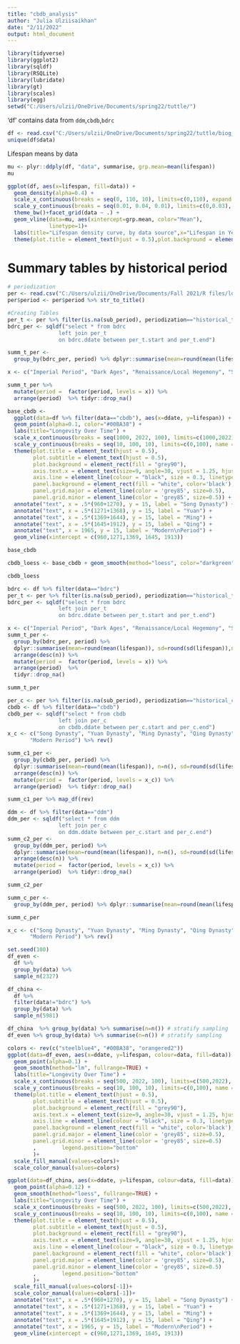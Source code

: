 ```yaml
---
title: "cbdb_analysis"
author: "Julia Ulziisaikhan"
date: "2/11/2022"
output: html_document
---
```


```r
library(tidyverse)
library(ggplot2)
library(sqldf)
library(RSQLite)
library(lubridate)
library(gt)
library(scales)
library(egg)
setwd("C:/Users/ulzii/OneDrive/Documents/spring22/tuttle/")
```

'df' contains data from `ddm`,`cbdb`,`bdrc`
```r
df <- read.csv("C:/Users/ulzii/OneDrive/Documents/spring22/tuttle/biog_main/cbdb_ddm_bdrc.csv")
unique(df$data)
```

Lifespan means by data
```r
mu <- plyr::ddply(df, "data", summarise, grp.mean=mean(lifespan))
mu
```


```r
ggplot(df, aes(x=lifespan, fill=data)) +
  geom_density(alpha=0.4) +
  scale_x_continuous(breaks = seq(0, 110, 10), limits=c(0,110), expand = c(0, 0)) +
  scale_y_continuous(breaks = seq(0.01, 0.04, 0.01), limits=c(0,0.03), expand = c(0, 0)) +
  theme_bw()+facet_grid(data ~ .) +
  geom_vline(data=mu, aes(xintercept=grp.mean, color="Mean"),
             linetype=1)+
  labs(title="Lifespan density curve, by data source",x="Lifespan in Years", y = "Density") +
  theme(plot.title = element_text(hjust = 0.5),plot.background = element_rect(fill = "grey90"))
```

# Summary tables by historical period

```r
# periodization
per <- read.csv("C:/Users/ulzii/OneDrive/Documents/Fall 2021/R files/longevity_data - Major Temporal Divisions.csv")
per$period <- per$period %>% str_to_title()

#Creating Tables
per_t <- per %>% filter(is.na(sub_period), periodization=="historical_tibet")
bdrc_per <- sqldf("select * from bdrc
                left join per_t
                on bdrc.ddate between per_t.start and per_t.end")

summ_t_per <-
  group_by(bdrc_per, period) %>% dplyr::summarise(mean=round(mean(lifespan)), sd=round(sd(lifespan)),n=n()) %>% arrange(desc(n))

x <- c("Imperial Period", "Dark Ages", "Renaissance/Local Hegemony", "Sakya/Kagyu Hegemony", "Gelukpa/Ganden Hegemony", "Chinese Hegemony") %>% rev()

summ_t_per %>%
  mutate(period =  factor(period, levels = x)) %>%
  arrange(period)  %>% tidyr::drop_na() 
```

```r
base_cbdb <- 
  ggplot(data=df %>% filter(data=="cbdb"), aes(x=ddate, y=lifespan)) + 
  geom_point(alpha=0.1, color="#00BA38") +
  labs(title="Longevity Over Time") +
  scale_x_continuous(breaks = seq(1000, 2022, 100), limits=c(1000,2022), name = "Year of Death", expand = c(0, 0)) +
  scale_y_continuous(breaks = seq(10, 100, 10), limits=c(0,100), name = "Lifespan (Years)", expand = c(0, 0)) +
  theme(plot.title = element_text(hjust = 0.5),
        plot.subtitle = element_text(hjust = 0.5),
        plot.background = element_rect(fill = "grey90"),
        axis.text.x = element_text(size=9, angle=30, vjust = 1.25, hjust=1.1),
        axis.line = element_line(colour = "black", size = 0.3, linetype = "solid"),
        panel.background = element_rect(fill = "white", color='black'),
        panel.grid.major = element_line(color = 'grey85', size=0.5),
        panel.grid.minor = element_line(color = 'grey85', size=0.5)) +
  annotate("text", x = .5*(960+1270), y = 15, label = "Song Dynasty") +
  annotate("text", x = .5*(1271+1368), y = 15, label = "Yuan") +
  annotate("text", x = .5*(1369+1644), y = 15, label = "Ming") +
  annotate("text", x = .5*(1645+1912), y = 15, label = "Qing") +
  annotate("text", x = 1965, y = 15, label = "Modern\nPeriod") +
  geom_vline(xintercept = c(960,1271,1369, 1645, 1913))

base_cbdb
```


```r
cbdb_loess <- base_cbdb + geom_smooth(method="loess", color="darkgreen", fullrange=TRUE)

cbdb_loess
```

```r
bdrc <- df %>% filter(data=="bdrc")
per_t <- per %>% filter(is.na(sub_period), periodization=="historical_tibet")
bdrc_per <- sqldf("select * from bdrc
                left join per_t
                on bdrc.ddate between per_t.start and per_t.end")

x <- c("Imperial Period", "Dark Ages", "Renaissance/Local Hegemony", "Sakya/Kagyu Hegemony", "Gelukpa/Ganden Hegemony", "Chinese Hegemony") %>% rev()
summ_t_per <-
  group_by(bdrc_per, period) %>% 
  dplyr::summarise(mean=round(mean(lifespan)), sd=round(sd(lifespan)),n=n()) %>%
  arrange(desc(n)) %>%
  mutate(period =  factor(period, levels = x)) %>%
  arrange(period)  %>% 
  tidyr::drop_na()

summ_t_per

```


```r
per_c <- per %>% filter(is.na(sub_period), periodization=="historical_china")
cbdb <- df %>% filter(data=="cbdb")
cbdb_per <- sqldf("select * from cbdb
                left join per_c
                on cbdb.ddate between per_c.start and per_c.end")
x_c <- c("Song Dynasty", "Yuan Dynasty", "Ming Dynasty", "Qing Dynasty",
       "Modern Period") %>% rev()

summ_c1_per <-
  group_by(cbdb_per, period) %>% 
  dplyr::summarise(mean=round(mean(lifespan)), n=n(), sd=round(sd(lifespan))) %>%
  arrange(desc(n)) %>%
  mutate(period =  factor(period, levels = x_c)) %>%
  arrange(period)  %>% tidyr::drop_na() 

summ_c1_per %>% map_df(rev)
```


```r
ddm <- df %>% filter(data=="ddm")
ddm_per <- sqldf("select * from ddm
                left join per_c
                on ddm.ddate between per_c.start and per_c.end")
summ_c2_per <-
  group_by(ddm_per, period) %>% 
  dplyr::summarise(mean=round(mean(lifespan)), n=n(), sd=round(sd(lifespan))) %>%
  arrange(desc(n)) %>%
  mutate(period =  factor(period, levels = x_c)) %>%
  arrange(period)  %>% tidyr::drop_na() 

summ_c2_per
```

```r
summ_c_per <-
  group_by(ddm_per, period) %>% dplyr::summarise(mean=round(mean(lifespan)), n=n(), sd=round(sd(lifespan))) %>% arrange(desc(n))

summ_c_per

x_c <- c("Song Dynasty", "Yuan Dynasty", "Ming Dynasty", "Qing Dynasty",
       "Modern Period") %>% rev()
```


```r
set.seed(100)
df_even <- 
  df %>%
  group_by(data) %>%
  sample_n(2327)

df_china <- 
  df %>%
  filter(data!="bdrc") %>%
  group_by(data) %>%
  sample_n(5981)

df_china  %>% group_by(data) %>% summarise(n=n()) # stratify sampling
df_even %>% group_by(data) %>% summarise(n=n()) # stratify sampling
```

```r
colors <- rev(c("steelblue4", "#00BA38", "orangered2"))
ggplot(data=df_even, aes(x=ddate, y=lifespan, colour=data, fill=data)) + 
  geom_point(alpha=0.1) +
  geom_smooth(method="lm", fullrange=TRUE) +
  labs(title="Longevity Over Time") +
  scale_x_continuous(breaks = seq(500, 2022, 100), limits=c(500,2022), name = "Year of Death", expand = c(0, 0)) +
  scale_y_continuous(breaks = seq(10, 100, 10), limits=c(0,100), name = "Lifespan (Years)", expand = c(0, 0)) +
  theme(plot.title = element_text(hjust = 0.5),
        plot.subtitle = element_text(hjust = 0.5),
        plot.background = element_rect(fill = "grey90"),
        axis.text.x = element_text(size=9, angle=30, vjust = 1.25, hjust=1.1),
        axis.line = element_line(colour = "black", size = 0.3, linetype = "solid"),
        panel.background = element_rect(fill = "white", color='black'),
        panel.grid.major = element_line(color = 'grey85', size=0.5),
        panel.grid.minor = element_line(color = 'grey85', size=0.5)
        ,        legend.position="bottom"
        )+
  scale_fill_manual(values=colors)+
  scale_color_manual(values=colors)
```


```r
ggplot(data=df_china, aes(x=ddate, y=lifespan, colour=data, fill=data)) + 
  geom_point(alpha=0.12) +
  geom_smooth(method="loess", fullrange=TRUE) +
  labs(title="Longevity Over Time") +
  scale_x_continuous(breaks = seq(500, 2022, 100), limits=c(500,2022), name = "Year of Death", expand = c(0, 0)) +
  scale_y_continuous(breaks = seq(10, 100, 10), limits=c(0,100), name = "Lifespan (Years)", expand = c(0, 0)) +
  theme(plot.title = element_text(hjust = 0.5),
        plot.subtitle = element_text(hjust = 0.5),
        plot.background = element_rect(fill = "grey90"),
        axis.text.x = element_text(size=9, angle=30, vjust = 1.25, hjust=1.1),
        axis.line = element_line(colour = "black", size = 0.3, linetype = "solid"),
        panel.background = element_rect(fill = "white", color='black'),
        panel.grid.major = element_line(color = 'grey85', size=0.5),
        panel.grid.minor = element_line(color = 'grey85', size=0.5)
        ,        legend.position="bottom"
        )+
  scale_fill_manual(values=colors[-1])+
  scale_color_manual(values=colors[-1])+
  annotate("text", x = .5*(960+1270), y = 15, label = "Song Dynasty") +
  annotate("text", x = .5*(1271+1368), y = 15, label = "Yuan") +
  annotate("text", x = .5*(1369+1644), y = 15, label = "Ming") +
  annotate("text", x = .5*(1645+1912), y = 15, label = "Qing") +
  annotate("text", x = 1965, y = 15, label = "Modern\nPeriod") +
  geom_vline(xintercept = c(960,1271,1369, 1645, 1913))
```

